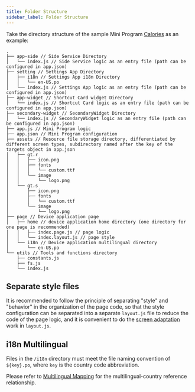 ```yaml
---
title: Folder Structure
sidebar_label: Folder Structure
---
```


Take the directory structure of the sample Mini Program [Calories](../../samples/app/calories.md) as an example:

```tree
.
├── app-side // Side Service Directory
│   └── index.js // Side Service logic as an entry file (path can be configured in app.json)
├── setting // Settings App Directory
│   ├── i18n // Settings App i18n Directory
│   │   └── en-US.po
│   └── index.js // Settings App logic as an entry file (path can be configured in app.json)
├── app-widget // Shortcut Card widget Directory
│   └── index.js // Shortcut Card logic as an entry file (path can be configured in app.json)
├── secondary-widget // SecondaryWidget Directory
│   └── index.js // SecondaryWidget logic as an entry file (path can be configured in app.json)
├── app.js // Mini Program logic
├── app.json // Mini Program configuration
├── assets // Resource file storage directory, differentiated by different screen types, subdirectory named after the key of the targets object in app.json
│   ├── gt.r
│   │   ├── icon.png
│   │   ├── fonts
│   │   │   └── custom.ttf
│   │   └── image
│   │       └── logo.png
│   └── gt.s
│       ├── icon.png
│       ├── fonts
│       │   └── custom.ttf
│       └── image
│           └── logo.png
├── page // Device application page
│   ├── home // device application home directory (one directory for one page is recommended)
│   │   ├── index.page.js // page logic
│   │   └── index.layout.js // page style
│   └── i18n // Device application multilingual directory
│       └── en-US.po
└── utils // Tools and functions directory
    ├── constants.js
    ├── fs.js
    └── index.js
```

## Separate style files

It is recommended to follow the principle of separating "style" and "behavior" in the organization of the page code, so that the style configuration can be separated into a separate `layout.js` file to reduce the code of the page logic, and it is convenient to do the [screen adaptation](../framework/device/screen-adaption.md) work in `layout.js`.

## i18n Multilingual

Files in the `/i18n` directory must meet the file naming convention of `${key}.po`, where `key` is the country code abbreviation.

Please refer to [Multilingual Mapping](../../reference/related-resources/language-list.mdx) for the multilingual-country reference relationship.
